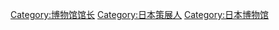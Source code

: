 [[Category:博物馆馆长|Category:博物馆馆长]]
[[Category:日本策展人|Category:日本策展人]]
[[Category:日本博物馆|Category:日本博物馆]]